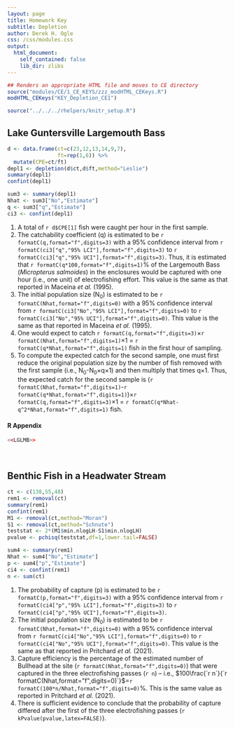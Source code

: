 ```yaml
---
layout: page
title: Homework Key
subtitle: Depletion
author: Derek H. Ogle
css: /css/modules.css
output:
  html_document:
    self_contained: false
    lib_dir: zlibs
---
```


```r
## Renders an appropriate HTML file and moves to CE directory
source("modules/CE/1_CE_KEYS/zzz_modHTML_CEKeys.R")
modHTML_CEKeys("KEY_Depletion_CE1")
```

```r
source("../../../rhelpers/knitr_setup.R")
```

## Lake Guntersville Largemouth Bass
```r
d <- data.frame(ct=c(23,12,13,14,9,7),
                ft=rep(1,6)) %>%
  mutate(CPE=ct/ft)
depl1 <- depletion(d$ct,d$ft,method="Leslie")
summary(depl1)
confint(depl1)
```
```r
sum3 <- summary(depl1)
Nhat <- sum3["No","Estimate"]
q <- sum3["q","Estimate"]
ci3 <- confint(depl1)
```

1. A total of `r d$CPE[1]` fish were caught per hour in the first sample.
1. The catchability coefficient (q) is estimated to be `r formatC(q,format="f",digits=3)` with a 95% confidence interval from `r formatC(ci3["q","95% LCI"],format="f",digits=3)` to `r formatC(ci3["q","95% UCI"],format="f",digits=3)`. Thus, it is estimated that `r formatC(q*100,format="f",digits=1)`% of the Largemouth Bass (*Micropterus salmoides*) in the enclosures would be captured with one hour (i.e., one unit) of electrofishing effort. This value is the same as that reported in Maceina *et al.* (1995).
1. The initial population size (N<sub>0</sub>) is estimated to be `r formatC(Nhat,format="f",digits=0)` with a 95% confidence interval from `r formatC(ci3["No","95% LCI"],format="f",digits=0)` to `r formatC(ci3["No","95% UCI"],format="f",digits=0)`. This value is the same as that reported in Maceina *et al.* (1995).
1. One would expect to catch `r formatC(q,format="f",digits=3)`&times;`r formatC(Nhat,format="f",digits=1)`&times;1 = `r formatC(q*Nhat,format="f",digits=1)` fish in the first hour of sampling.
1. To compute the expected catch for the second sample, one must first reduce the original population size by the number of fish removed with the first sample (i.e., N<sub>0</sub>-N<sub>0</sub>&times;q&times;1) and then multiply that times q&times;1. Thus, the expected catch for the second sample is (`r formatC(Nhat,format="f",digits=1)`-`r formatC(q*Nhat,format="f",digits=1)`)&times;`r formatC(q,format="f",digits=3)`&times;1 = `r formatC(q*Nhat-q^2*Nhat,format="f",digits=1)` fish.

#### R Appendix
```r
<<LGLMB>>
```

&nbsp;

## Benthic Fish in a Headwater Stream
```r
ct <- c(138,55,48)
rem1 <- removal(ct)
summary(rem1)
confint(rem1)
M1 <- removal(ct,method="Moran")
S1 <- removal(ct,method="Schnute")
teststat <- 2*(M1$min.nlogLH-S1$min.nlogLH)
pvalue <- pchisq(teststat,df=1,lower.tail=FALSE)
```
```r
sum4 <- summary(rem1)
Nhat <- sum4["No","Estimate"]
p <- sum4["p","Estimate"]
ci4 <- confint(rem1)
n <- sum(ct)
```

1. The probability of capture (p) is estimated to be `r formatC(p,format="f",digits=3)` with a 95% confidence interval from `r formatC(ci4["p","95% LCI"],format="f",digits=3)` to `r formatC(ci4["p","95% UCI"],format="f",digits=3)`.
1. The initial population size (N<sub>0</sub>) is estimated to be `r formatC(Nhat,format="f",digits=0)` with a 95% confidence interval from `r formatC(ci4["No","95% LCI"],format="f",digits=0)` to `r formatC(ci4["No","95% UCI"],format="f",digits=0)`. This value is the same as that reported in Pritchard *et al.* (2021).
1. Capture efficiency is the percentage of the estimated number of Bullhead at the site (`r formatC(Nhat,format="f",digits=0)`) that were captured in the three electrofishing passes (`r n`) -- i.e., $100\frac{`r n`}{`r formatC(Nhat,format="f",digits=0)`}$=`r formatC(100*n/Nhat,format="f",digits=0)`%. This is the same value as reported in Pritchard *et al.* (2021).
1. There is sufficient evidence to conclude that the probability of capture differed after the first of the three electrofishing passes (`r kPvalue(pvalue,latex=FALSE)`).
